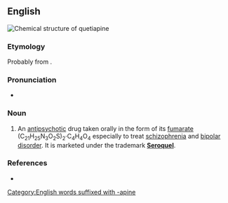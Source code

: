 ==English==
[[File:Quetiapine.svg|thumb|Chemical structure of '''quetiapine''']]
{{wikipedia}}

===Etymology===
Probably from {{af|en|quell|alt1=que(ll)|thia-|-apine|t3=psychoactive tricyclic compound|nocat=1}}.

===Pronunciation===
* {{a|GA}} {{IPA|en|/kwɪˈtaɪ.əˌpin/}}

===Noun===
{{en-noun|-}}

# {{lb|en|pharmaceutical drug}} An [[antipsychotic]] drug taken orally in the form of its [[fumarate]] (C<sub>21</sub>H<sub>25</sub>N<sub>3</sub>O<sub>2</sub>S)<sub>2</sub>·C<sub>4</sub>H<sub>4</sub>O<sub>4</sub> especially to treat [[schizophrenia]] and [[bipolar disorder]]. It is marketed under the trademark '''[[Seroquel]]'''.

===References===
* {{R:Merriam-Webster Online}}

[[Category:English words suffixed with -apine]]